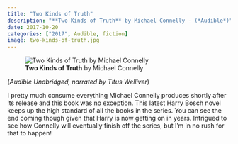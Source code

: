 ```yaml
---
title: "Two Kinds of Truth"
description: "**Two Kinds of Truth** by Michael Connelly - (*Audible*)"
date: 2017-10-20
categories: ["2017", Audible, fiction]
image: two-kinds-of-truth.jpg
---
```

![**Two Kinds of Truth** by Michael Connelly](two-kinds-of-truth.jpg){fig-align="left"}

(*Audible Unabridged, narrated by Titus Welliver*)

I pretty much consume everything Michael Connelly produces shortly after its release and this book was no exception. This latest Harry Bosch novel keeps up the high standard of all the books in the series. You can see the end coming though given that Harry is now getting on in years. Intrigued to see how Connelly will eventually finish off the series, but I'm in no rush for that to happen!